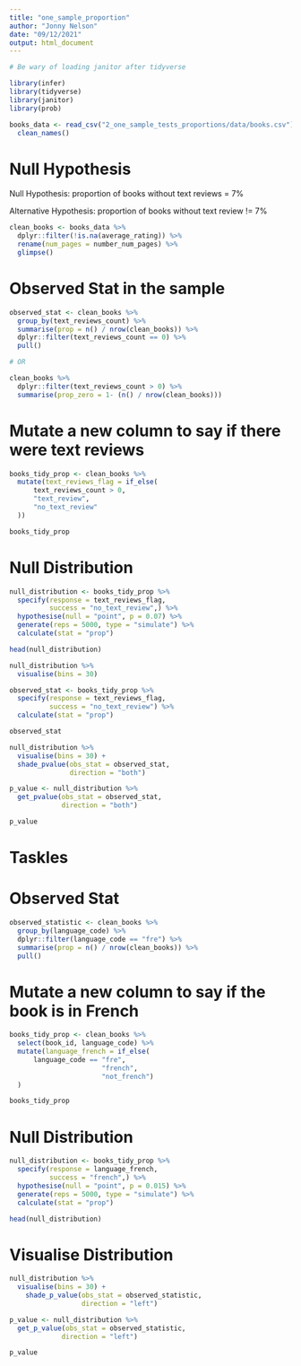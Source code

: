 ```yaml
---
title: "one_sample_proportion"
author: "Jonny Nelson"
date: "09/12/2021"
output: html_document
---
```


```r
# Be wary of loading janitor after tidyverse

library(infer)
library(tidyverse)
library(janitor)
library(prob)
```

```r
books_data <- read_csv("2_one_sample_tests_proportions/data/books.csv") %>%
  clean_names()
```

# Null Hypothesis

Null Hypothesis: proportion of books without text reviews = 7%

Alternative Hypothesis: proportion of books without text review != 7%

```r
clean_books <- books_data %>%
  dplyr::filter(!is.na(average_rating)) %>%
  rename(num_pages = number_num_pages) %>%
  glimpse()
```

# Observed Stat in the sample

```r
observed_stat <- clean_books %>%
  group_by(text_reviews_count) %>%
  summarise(prop = n() / nrow(clean_books)) %>%
  dplyr::filter(text_reviews_count == 0) %>%
  pull()

# OR

clean_books %>%
  dplyr::filter(text_reviews_count > 0) %>%
  summarise(prop_zero = 1- (n() / nrow(clean_books)))
```
# Mutate a new column to say if there were text reviews

```r
books_tidy_prop <- clean_books %>%
  mutate(text_reviews_flag = if_else(
      text_reviews_count > 0,
      "text_review",
      "no_text_review"
  )) 

books_tidy_prop

```

# Null Distribution

```r
null_distribution <- books_tidy_prop %>%
  specify(response = text_reviews_flag,
          success = "no_text_review",) %>%
  hypothesise(null = "point", p = 0.07) %>%
  generate(reps = 5000, type = "simulate") %>%
  calculate(stat = "prop")

head(null_distribution)
```
```r
null_distribution %>%
  visualise(bins = 30)
```


```r
observed_stat <- books_tidy_prop %>%
  specify(response = text_reviews_flag,
          success = "no_text_review") %>%
  calculate(stat = "prop")

observed_stat
```

```r
null_distribution %>%
  visualise(bins = 30) +
  shade_pvalue(obs_stat = observed_stat,
               direction = "both")
```

```r
p_value <- null_distribution %>%
  get_pvalue(obs_stat = observed_stat,
             direction = "both")

p_value
```

# Taskles

# Observed Stat 

```r
observed_statistic <- clean_books %>%
  group_by(language_code) %>%
  dplyr::filter(language_code == "fre") %>%
  summarise(prop = n() / nrow(clean_books)) %>%
  pull()
```

# Mutate a new column to say if the book is in French

```r
books_tidy_prop <- clean_books %>%
  select(book_id, language_code) %>%
  mutate(language_french = if_else(
      language_code == "fre",
                       "french",
                       "not_french")
  ) 

books_tidy_prop

```
# Null Distribution

```r
null_distribution <- books_tidy_prop %>%
  specify(response = language_french,
          success = "french",) %>%
  hypothesise(null = "point", p = 0.015) %>%
  generate(reps = 5000, type = "simulate") %>%
  calculate(stat = "prop")

head(null_distribution)
```
# Visualise Distribution

```r
null_distribution %>%
  visualise(bins = 30) +
    shade_p_value(obs_stat = observed_statistic,
                  direction = "left")
```

```r
p_value <- null_distribution %>%
  get_p_value(obs_stat = observed_statistic,
             direction = "left")

p_value
```


